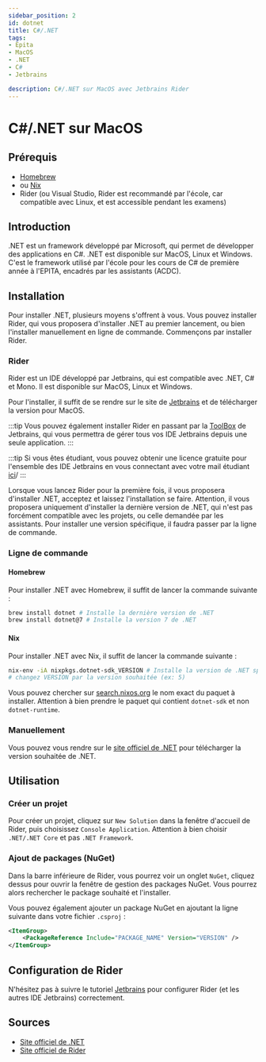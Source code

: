 ```yaml
---
sidebar_position: 2
id: dotnet
title: C#/.NET
tags:
- Epita
- MacOS
- .NET
- C#
- Jetbrains

description: C#/.NET sur MacOS avec Jetbrains Rider
---
```


# C#/.NET sur MacOS

## Prérequis

- [Homebrew](../../Tools/Homebrew)
- ou [Nix](../../Tools/Nix)
- Rider (ou Visual Studio, Rider est recommandé par l'école, car compatible avec Linux, et est accessible pendant les examens)

## Introduction

.NET est un framework développé par Microsoft, qui permet de développer des applications en C#.
.NET est disponible sur MacOS, Linux et Windows.
C'est le framework utilisé par l'école pour les cours de C# de première année à l'EPITA, encadrés par les assistants (ACDC).

## Installation

Pour installer .NET, plusieurs moyens s'offrent à vous.
Vous pouvez installer Rider, qui vous proposera d'installer .NET au premier lancement, ou bien l'installer
manuellement en ligne de commande. Commençons par installer Rider.

### Rider

Rider est un IDE développé par Jetbrains, qui est compatible avec .NET, C# et Mono.
Il est disponible sur MacOS, Linux et Windows.

Pour l'installer, il suffit de se rendre sur le site de [Jetbrains](https://www.jetbrains.com/rider/) et de télécharger la version pour MacOS.

:::tip
Vous pouvez également installer Rider en passant par la [ToolBox](https://www.jetbrains.com/toolbox-app/) de Jetbrains, qui vous permettra de gérer
tous vos IDE Jetbrains depuis une seule application.
:::

:::tip
Si vous êtes étudiant, vous pouvez obtenir une licence gratuite pour l'ensemble des IDE Jetbrains
en vous connectant avec votre mail étudiant [ici](https://www.jetbrains.com/fr-fr/community/education/#students)/
:::

Lorsque vous lancez Rider pour la première fois, il vous proposera d'installer .NET, acceptez et laissez l'installation se faire.
Attention, il vous proposera uniquement d'installer la dernière version de .NET, qui n'est pas forcément compatible avec
les projets, ou celle demandée par les assistants. Pour installer une version spécifique, il faudra passer par la ligne de commande.

### Ligne de commande

#### Homebrew

Pour installer .NET avec Homebrew, il suffit de lancer la commande suivante :

```bash
brew install dotnet # Installe la dernière version de .NET
brew install dotnet@7 # Installe la version 7 de .NET
```

#### Nix

Pour installer .NET avec Nix, il suffit de lancer la commande suivante :

```bash
nix-env -iA nixpkgs.dotnet-sdk_VERSION # Installe la version de .NET spécifiée,
# changez VERSION par la version souhaitée (ex: 5)
```
Vous pouvez chercher sur [search.nixos.org](https://search.nixos.org/packages?channel=22.11&show=dotnet-sdk_7&from=0&size=50&sort=relevance&type=packages&query=dotnet)
le nom exact du paquet à installer. Attention à bien prendre le
paquet qui contient `dotnet-sdk` et non `dotnet-runtime`.

### Manuellement

Vous pouvez vous rendre sur le [site officiel de .NET](https://dotnet.microsoft.com/download/dotnet) pour télécharger
la version souhaitée de .NET.

## Utilisation

### Créer un projet

Pour créer un projet, cliquez sur `New Solution` dans la fenêtre d'accueil de Rider, puis choisissez `Console Application`.
Attention à bien choisir `.NET/.NET Core` et pas `.NET Framework`.

### Ajout de packages (NuGet)

Dans la barre inférieure de Rider, vous pourrez voir un onglet `NuGet`, cliquez dessus pour ouvrir la fenêtre de gestion
des packages NuGet. Vous pourrez alors rechercher le package souhaité et l'installer.

Vous pouvez également ajouter un package NuGet en ajoutant la ligne suivante dans votre fichier `.csproj` :

```xml
<ItemGroup>
    <PackageReference Include="PACKAGE_NAME" Version="VERSION" />
</ItemGroup>
```

## Configuration de Rider

N'hésitez pas à suivre le tutoriel [Jetbrains](../../Tools/Jetbrains) pour configurer Rider (et les autres IDE Jetbrains) correctement.


## Sources

-  [Site officiel de .NET](https://dotnet.microsoft.com/download/dotnet)
-  [Site officiel de Rider](https://www.jetbrains.com/rider/)
